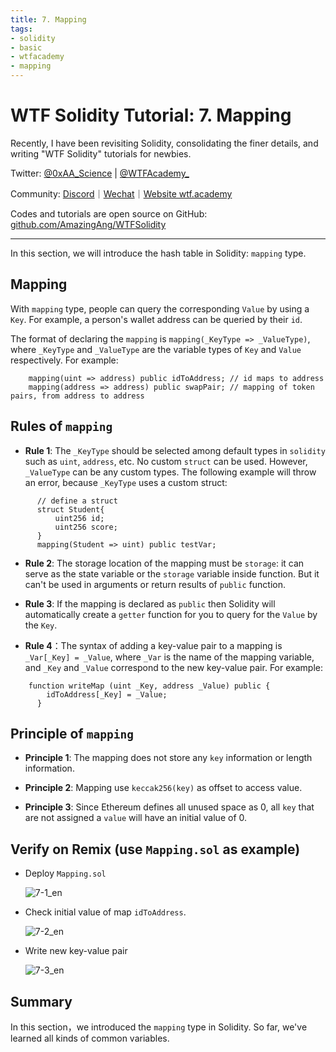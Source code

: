 ```yaml
---
title: 7. Mapping
tags:
- solidity
- basic
- wtfacademy
- mapping
---
```



# WTF Solidity Tutorial: 7. Mapping

<QuizProgress courseId={SOLIDITY_COURSE_ID} lessonId={SOLIDITY_BASIC_LESSON_ID_7}></QuizProgress>

Recently, I have been revisiting Solidity, consolidating the finer details, and writing "WTF Solidity" tutorials for newbies. 

Twitter: [@0xAA_Science](https://twitter.com/0xAA_Science) | [@WTFAcademy_](https://twitter.com/WTFAcademy_)

Community: [Discord](https://discord.wtf.academy)｜[Wechat](https://docs.google.com/forms/d/e/1FAIpQLSe4KGT8Sh6sJ7hedQRuIYirOoZK_85miz3dw7vA1-YjodgJ-A/viewform?usp=sf_link)｜[Website wtf.academy](https://wtf.academy)

Codes and tutorials are open source on GitHub: [github.com/AmazingAng/WTFSolidity](https://github.com/AmazingAng/WTFSolidity)


-----

In this section, we will introduce the hash table in Solidity: `mapping` type.

## Mapping

With `mapping` type, people can query the corresponding `Value` by using a `Key`. For example, a person's wallet address can be queried by their `id`.

The format of declaring the `mapping` is `mapping(_KeyType => _ValueType)`, where `_KeyType` and `_ValueType` are the variable types of `Key` and `Value` respectively. For example:

```solidity
    mapping(uint => address) public idToAddress; // id maps to address
    mapping(address => address) public swapPair; // mapping of token pairs, from address to address
```

## Rules of `mapping`

- **Rule 1**: The `_KeyType` should be selected among default types in `solidity` such as ` uint `, `address`, etc. No custom `struct` can be used. However, `_ValueType` can be any custom types. The following example will throw an error, because `_KeyType` uses a custom struct:

```solidity
      // define a struct
      struct Student{
          uint256 id;
          uint256 score;
      }
      mapping(Student => uint) public testVar;
```

- **Rule 2**: The storage location of the mapping must be `storage`: it can serve as the state variable or the `storage` variable inside function. But it can't be used in arguments or return results of `public` function.

- **Rule 3**: If the mapping is declared as `public` then Solidity will automatically create a `getter` function for you to query for the `Value` by the `Key`.

- **Rule 4**：The syntax of adding a key-value pair to a mapping is `_Var[_Key] = _Value`, where `_Var` is the name of the mapping variable, and `_Key` and `_Value` correspond to the new key-value pair. For example:

```solidity
    function writeMap (uint _Key, address _Value) public {
        idToAddress[_Key] = _Value;
      }
```

## Principle of `mapping`

- **Principle 1**: The mapping does not store any `key` information or length information.

- **Principle 2**: Mapping use `keccak256(key)` as offset to access value.

- **Principle 3**: Since Ethereum defines all unused space as 0, all `key` that are not assigned a `value` will have an initial value of 0.

## Verify on Remix (use `Mapping.sol` as example)

- Deploy `Mapping.sol`

    ![7-1_en](./img/7-1_en.png)

- Check initial value of map `idToAddress`.

    ![7-2_en](./img/7-2_en.png)

- Write new key-value pair

    ![7-3_en](./img/7-3_en.png)



## Summary

In this section，we introduced the `mapping` type in Solidity. So far, we've learned all kinds of common variables.

<QuizForm courseId={SOLIDITY_COURSE_ID} lessonId={SOLIDITY_BASIC_LESSON_ID_7}></QuizForm>
